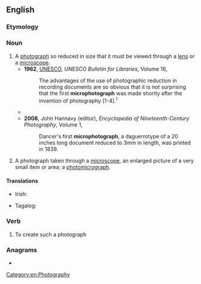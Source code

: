 ==English==

===Etymology===
{{prefix|en|micro|photograph}}

===Noun===
{{en-noun}}

# A [[photograph]] so reduced in size that it must be viewed through a [[lens]] or a [[microscope]].
#* '''1962''', [[w:UNESCO|UNESCO]], ''UNESCO Bulletin for Libraries'', Volume 16,
#*: The advantages of the use of photographic reduction in recording documents are so obvious that it is not surprising that the first '''microphotograph''' was made shortly after the invention of photography [1-4].<sup>1</sup>
#* {{quote-book|en|year=2007|author=Michael R. Peres|title=Focal Encyclopedia of Photography: Digital Imaging, Theory and Applications|passage='''Microphotograph''' slides, however, required an expensive microscope for viewing, which make them beyond the reach of the average person.}}
#* '''2008''', John Hannavy (editor), ''Encyclopedia of Nineteenth-Century Photography'', Volume 1,
#*: Dancer's first '''microphotograph''', a daguerrotype of a 20 inches long document reduced to 3mm in length, was printed in 1839.
# A photograph taken through a [[microscope]], an enlarged picture of a very small item or area; a [[photomicrograph]].

====Translations====
{{trans-top|reduced photograph}}
* Irish: {{t|ga|micreafótagraf|m}}
{{trans-mid}}
* Tagalog: {{t|tl|miklarawan}}
{{trans-bottom}}

===Verb===
{{en-verb}}

# To create such a photograph

===Anagrams===
* {{anagrams|en|a=acghhimooopprrt|photomicrograph}}

[[Category:en:Photography]]